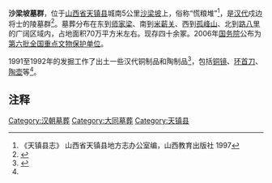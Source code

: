 {{文物保护单位
| 级别 = 全国
| 坐標 = {{coord|40.3459|N|114.0862|E|display=inline,title|dim:1000_type:landmark_region:CN-SX}}
| 图片 = 
| 名称 = 沙梁坡墓群
| 编号 = 6-231
| 分类 = 古墓葬
| 时代 = [[汉朝|汉]]
| 所在 = [[山西省|山西省]][[天镇县|天镇县]]
| 登录 = 2006年
| Cat = 山西全国重点文物保护单位
}}
'''沙梁坡墓群'''，位于[[山西省|山西省]][[天镇县|天镇县]]城南5公里[[沙梁坡|沙梁坡]]上，俗称“慌粮堆”<ref name="tianzhenxianzhi">《天镇县志》 山西省天镇县地方志办公室编，山西教育出版社 1997</ref>，是[[汉朝|汉代]]戍边将士的陵墓群<ref>{{Cite news|title=大同市天镇县沙梁坡汉墓群——汉墓千载将士魂|url=http://www.sx.xinhua.org/lyrx/2008-07/15/content_13823262.htm|publisher=山西日报|deadurl=yes|archiveurl=https://web.archive.org/web/20160305012841/http://www.sx.xinhua.org/lyrx/2008-07/15/content_13823262.htm|archivedate=2016-03-05}}</ref>。墓葬分布在东到[[师家梁|师家梁]]、南到[[米薪关|米薪关]]、西到[[孤峰山|孤峰山]]、北到[[路八里|路八里]]的广阔区域内，占地面积70万平方米左右。现存四十余冢。2006年[[中华人民共和国国务院|国务院]]公布为[[第六批全国重点文物保护单位|第六批全国重点文物保护单位]]。

1991至1992年的发掘工作了出土一些汉代铜制品和陶制品<ref name="sxwenwuju">{{Cite news|url=http://www.sxcr.gov.cn/wmsx/show.php?itemid=1189|title=山西省内全国重点文物保护单位介绍——沙梁坡墓群|publisher=山西省文物局网站}}</ref>，包括[[铜镜|铜镜]]、[[环首刀|环首刀]]、[[陶壶|陶壶]]等<ref name="tianzhenxianzhi" />。

==注释==
<references/>
{{Shanxi-stub}}
{{山西全国重点文物保护单位}}
[[Category:汉朝墓葬|Category:汉朝墓葬]]
[[Category:大同墓葬|Category:大同墓葬]]
[[Category:天镇县|Category:天镇县]]